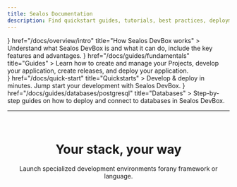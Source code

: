 ```yaml
---
title: Sealos Documentation
description: Find quickstart guides, tutorials, best practices, deployment templates, system design docs, self-hosting solutions and more cloud native resources.
---
```



<Cards>
  <Card
    icon={<Text />}
    href="/docs/overview/intro"
    title="How Sealos DevBox works"
  >
    Understand what Sealos DevBox is and what it can do, include the key features and advantages.
  </Card>
  <Card
    icon={<Code />}
    href="/docs/guides/fundamentals"
    title="Guides"
  >
    Learn how to create and manage your Projects, develop your application, create releases, and deploy your application.
  </Card>
</Cards>

<br />

<Cards>
  <Card
    icon={<Play />}
    href="/docs/quick-start"
    title="Quickstarts"
  >
    Develop & deploy in minutes. Jump start your development with Sealos DevBox.
  </Card>
  <Card
    icon={<Database />}
    href="/docs/guides/databases/postgresql"
    title="Databases"
  >
    Step-by-step guides on how to deploy and connect to databases in Sealos DevBox.
  </Card>
</Cards>

---

<br />

<center><h1>Your stack, your way</h1></center>

<center>Launch specialized development environments forany framework or language.</center>
